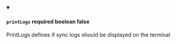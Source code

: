 
<details className="config-field" data-expandable="false" open>
<summary>

#### `printLogs` <span class="config-field-required" data-required="false">required</span> <span class="config-field-type">boolean</span> <span class="config-field-default">false</span> <span class="config-field-enum"></span>

PrintLogs defines if sync logs should be displayed on the terminal

</summary>



</details>
